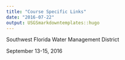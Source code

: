 ```yaml
---
title: "Course Specific Links"
date: "2016-07-22"
output: USGSmarkdowntemplates::hugo
---
```


Southwest Florida Water Management District

September 13-15, 2016

[](http://dev-owi.usgs.gov-website.s3-website-us-west-2.amazonaws.com/R/introR-SWFLWMD-Sep16/)
